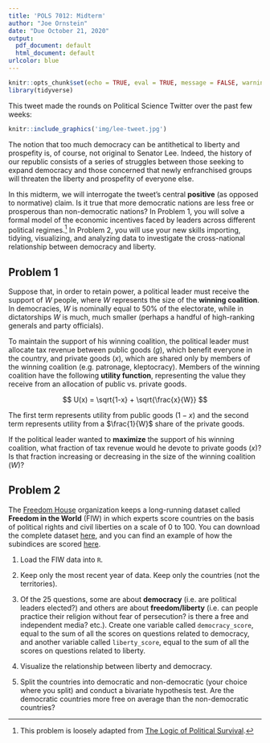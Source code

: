 ```yaml
---
title: 'POLS 7012: Midterm'
author: "Joe Ornstein"
date: "Due October 21, 2020"
output:
  pdf_document: default
  html_document: default
urlcolor: blue
---
```


```r
knitr::opts_chunk$set(echo = TRUE, eval = TRUE, message = FALSE, warning = FALSE)
library(tidyverse)
```

This tweet made the rounds on Political Science Twitter over the past few weeks:

```r
knitr::include_graphics('img/lee-tweet.jpg')
```

The notion that too much democracy can be antithetical to liberty and prospefity is, of course, not original to Senator Lee. Indeed, the history of our republic consists of a series of struggles between those seeking to expand democracy and those concerned that newly enfranchised groups will threaten the liberty and prospefity of everyone else.

In this midterm, we will interrogate the tweet's central **positive** (as opposed to normative) claim. Is it true that more democratic nations are less free or prosperous than non-democratic nations? In Problem 1, you will solve a formal model of the economic incentives faced by leaders across different political regimes.^[This problem is loosely adapted from [The Logic of Political Survival](https://mitpress.mit.edu/books/logic-political-survival).] In Problem 2, you will use your new skills importing, tidying, visualizing, and analyzing data to investigate the cross-national relationship between democracy and liberty.

## Problem 1

Suppose that, in order to retain power, a political leader must receive the support of $W$ people, where $W$ represents the size of the **winning coalition**. In democracies, $W$ is nominally equal to 50% of the electorate, while in dictatorships $W$ is much, much smaller (perhaps a handful of high-ranking generals and party officials).

To maintain the support of his winning coalition, the political leader must allocate tax revenue between public goods $(g)$, which benefit everyone in the country, and private goods $(x)$, which are shared only by members of the winning coalition (e.g. patronage, kleptocracy). Members of the winning coalition have the following **utility function**, representing the value they receive from an allocation of public vs. private goods.

$$
U(x) = \sqrt{1-x} + \sqrt{\frac{x}{W}}
$$

The first term represents utility from public goods $(1-x)$ and the second term represents utility from a $\frac{1}{W}$ share of the private goods.

If the political leader wanted to **maximize** the support of his winning coalition, what fraction of tax revenue would he devote to private goods $(x)$? Is that fraction increasing or decreasing in the size of the winning coalition $(W)$?

## Problem 2

The [Freedom House](https://freedomhouse.org/) organization keeps a long-running dataset called **Freedom in the World** (FIW) in which experts score countries on the basis of political rights and civil liberties on a scale of 0 to 100. You can download the complete dataset [here](https://freedomhouse.org/sites/default/files/2020-02/2020_All_Data_FIW_2013-2020.xlsx), and you can find an example of how the subindices are scored [here](https://freedomhouse.org/country/afghanistan/freedom-world/2020).

1. Load the FIW data into `R`.

2. Keep only the most recent year of data. Keep only the countries (not the territories).

3. Of the 25 questions, some are about **democracy** (i.e. are political leaders elected?) and others are about **freedom/liberty** (i.e. can people practice their religion without fear of persecution? is there a free and independent media? etc.). Create one variable called `democracy_score`, equal to the sum of all the scores on questions related to democracy, and another variable called `liberty_score`, equal to the sum of all the scores on questions related to liberty.

4. Visualize the relationship between liberty and democracy.

5. Split the countries into democratic and non-democratic (your choice where you split) and conduct a bivariate hypothesis test. Are the democratic countries more free on average than the non-democratic countries?
